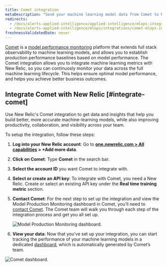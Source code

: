 ```yaml
---
title: Comet integration
metaDescription: "Send your machine learning model data from Comet to New Relic to understand your model's performance."
redirects:
  - /docs/alerts-applied-intelligence/applied-intelligence/mlops-integrations/comet-mlops-integration
  - /docs/alerts-applied-intelligence/mlops/integrations/comet-mlops-integration
freshnessValidatedDate: never
---
```




[Comet](https://www.comet.ml/site/) is a [model performance monitoring](/docs/alerts-applied-intelligence/mlops/get-started/intro-mlops/) platform that extends full stack observability to machine learning models, and allows you to establish production performance baselines based on model performance. The Comet integration allows you to integrate machine learning metrics with New Relic, so you can continuosly monitor your data across the full machine learning lifecycle. This helps ensure optimal model performance, and helps you achieve better business outcomes.

## Integrate Comet with New Relic [#integrate-comet]

Use New Relic's Comet integration to get data and insights that help you build better, more accurate machine-learning models, while also improving productivity, collaboration, and visibility across your team.

To setup the integration, follow these steps:

1. <DoNotTranslate>**Log into your New Relic account**</DoNotTranslate>: Go to <DoNotTranslate>**[one.newrelic.com > All capabilities](https://one.newrelic.com/all-capabilities) > +Add more data**</DoNotTranslate>.

2. <DoNotTranslate>**Click on Comet**</DoNotTranslate>: Type <DoNotTranslate>**Comet**</DoNotTranslate> in the search bar.

3. <DoNotTranslate>**Select the account ID**</DoNotTranslate> you want Comet to integrate with.

4. <DoNotTranslate>**Select or create an API key**</DoNotTranslate>: To integrate with Comet, you need a New Relic<InlinePopover type="licenseKey" />. Create or select an existing API key under the <DoNotTranslate>**Real time training metric**</DoNotTranslate> section.

5. <DoNotTranslate>**Contact Comet**</DoNotTranslate>: For the next step to set up the integration and view the Model Production Monitoring dashboard in Comet, you'll need to [contact Comet](mailto:sales@comet.ml). The Comet team will walk you through each step of the integration process and get you all set up.

    <img
      title="Model Production Monitoring dashboard"
      alt="Model Production Monitoring dashboard."
      src={modelperformancemonitoringCometUI}
/>

6. <DoNotTranslate>**View your data**</DoNotTranslate>: Now that you’ve set up your integration, you can start tracking the performance of your machine learning models in a dedicated [dashboard](/docs/query-your-data/explore-query-data/dashboards/introduction-dashboards/), which is automatically generated by Comet’s team.

<img
  title="Comet dashboard"
  alt="Comet dashboard."
  src={modelperformancemonitoringCometDashboardNewRelic}
/>

<InstallFeedback />